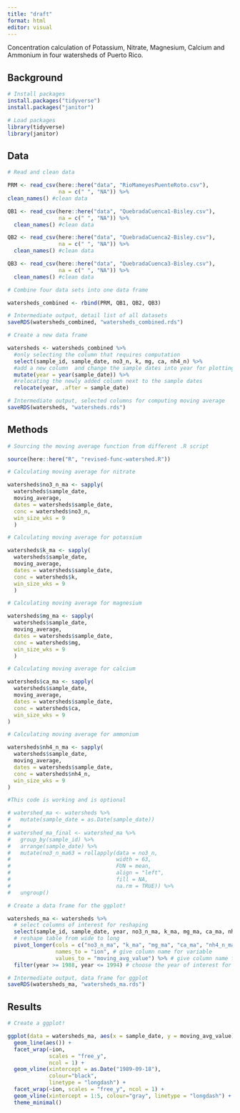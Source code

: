 ```yaml
---
title: "draft"
format: html
editor: visual
---
```


Concentration calculation of Potassium, Nitrate, Magnesium, Calcium and Ammonium in four watersheds of Puerto Rico.

## Background

```r
# Install packages
install.packages("tidyverse")
install.packages("janitor")
```

```r
# Load packages
library(tidyverse)
library(janitor)

```

## Data

```r
# Read and clean data

PRM <- read_csv(here::here("data", "RioMameyesPuenteRoto.csv"),
                na = c(" ", "NA")) %>%
clean_names() #clean data

QB1 <- read_csv(here::here("data", "QuebradaCuenca1-Bisley.csv"),
                na = c(" ", "NA")) %>%
  clean_names() #clean data

QB2 <- read_csv(here::here("data", "QuebradaCuenca2-Bisley.csv"),
                na = c(" ", "NA")) %>%
  clean_names() #clean data

QB3 <- read_csv(here::here("data", "QuebradaCuenca3-Bisley.csv"),
                na = c(" ", "NA")) %>%
  clean_names() #clean data
```

```r
# Combine four data sets into one data frame

watersheds_combined <- rbind(PRM, QB1, QB2, QB3)

# Intermediate output, detail list of all datasets
saveRDS(watersheds_combined, "watersheds_combined.rds")
```

```r
# Create a new data frame

watersheds <- watersheds_combined %>%
  #only selecting the column that requires computation
  select(sample_id, sample_date, no3_n, k, mg, ca, nh4_n) %>%
  #add a new column  and change the sample dates into year for plotting, this is optional
  mutate(year = year(sample_date)) %>%
  #relocating the newly added column next to the sample dates
  relocate(year, .after = sample_date)

# Intermediate output, selected columns for computing moving average
saveRDS(watersheds, "watersheds.rds")
```

## Methods

```r
# Sourcing the moving average function from different .R script

source(here::here("R", "revised-func-watershed.R"))
```

```r
# Calculating moving average for nitrate

watersheds$no3_n_ma <- sapply(
  watersheds$sample_date,
  moving_average,
  dates = watersheds$sample_date,
  conc = watersheds$no3_n,
  win_size_wks = 9
  )
```

```r
# Calculating moving average for potassium

watersheds$k_ma <- sapply(
  watersheds$sample_date,
  moving_average,
  dates = watersheds$sample_date,
  conc = watersheds$k,
  win_size_wks = 9
  )
```

```r
# Calculating moving average for magnesium

watersheds$mg_ma <- sapply(
  watersheds$sample_date,
  moving_average,
  dates = watersheds$sample_date,
  conc = watersheds$mg,
  win_size_wks = 9
  )
```

```r
# Calculating moving average for calcium

watersheds$ca_ma <- sapply(
  watersheds$sample_date,
  moving_average,
  dates = watersheds$sample_date,
  conc = watersheds$ca,
  win_size_wks = 9
)
```

```r
# Calculating moving average for ammonium

watersheds$nh4_n_ma <- sapply(
  watersheds$sample_date,
  moving_average,
  dates = watersheds$sample_date,
  conc = watersheds$nh4_n,
  win_size_wks = 9
)
```

```r
#This code is working and is optional

# watershed_ma <- watersheds %>%
#   mutate(sample_date = as.Date(sample_date))
# 
# watershed_ma_final <- watershed_ma %>%
#   group_by(sample_id) %>%
#   arrange(sample_date) %>%
#   mutate(no3_n_ma63 = rollapply(data = no3_n,
#                                 width = 63,
#                                 FUN = mean,
#                                 align = "left",
#                                 fill = NA,
#                                 na.rm = TRUE)) %>%
#   ungroup()
```

```r
# Create a data frame for the ggplot!

watersheds_ma <- watersheds %>%
  # select columns of interest for reshaping
  select(sample_id, sample_date, year, no3_n_ma, k_ma, mg_ma, ca_ma, nh4_n_ma) %>%
  # reshape table from wide to long
  pivot_longer(cols = c("no3_n_ma", "k_ma", "mg_ma", "ca_ma", "nh4_n_ma"),
               names_to = "ion", # give column name for variable
               values_to = "moving_avg_value") %>% # give column name for values
  filter(year >= 1988, year <= 1994) # choose the year of interest for computing

# Intermediate output, data frame for ggplot
saveRDS(watersheds_ma, "watersheds_ma.rds")
```

## Results

```r
# Create a ggplot!

ggplot(data = watersheds_ma, aes(x = sample_date, y = moving_avg_value)) +
  geom_line(aes()) +
  facet_wrap(~ion,
             scales = "free_y",
             ncol = 1) +
  geom_vline(xintercept = as.Date("1989-09-18"),
             colour="black",
             linetype = "longdash") +
  facet_wrap(~ion, scales = "free_y", ncol = 1) +
  geom_vline(xintercept = 1:5, colour="gray", linetype = "longdash") +
  theme_minimal()
```
